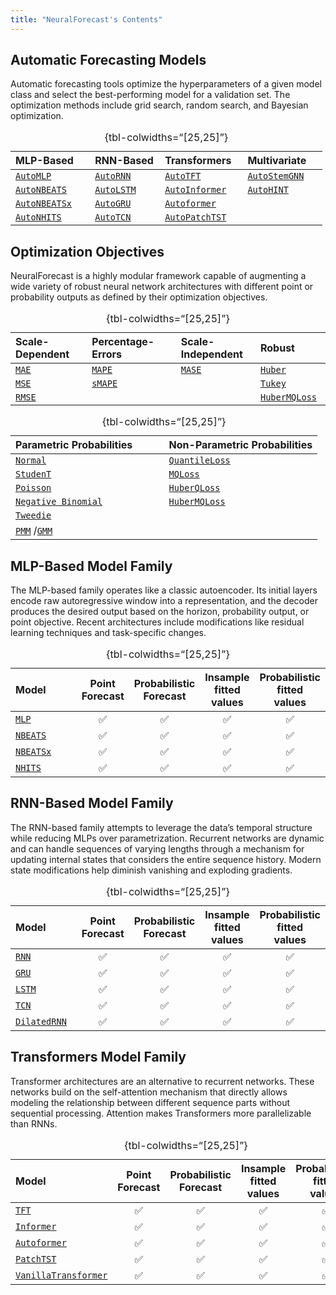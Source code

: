 ```yaml
---
title: "NeuralForecast's Contents"
---
```



## Automatic Forecasting Models
Automatic forecasting tools optimize the hyperparameters of a given model class and select the best-performing model for a validation set. The optimization methods include grid search, random search, and Bayesian optimization.

| MLP-Based                                 |RNN-Based                             | Transformers                                 | Multivariate                               |
|:------------------------------------------|:-------------------------------------|:---------------------------------------------|:-------------------------------------------|
|[`AutoMLP`](../models.html#automlp)        |[`AutoRNN`](../models.html#autornn)   |[`AutoTFT`](../models.html#autotft)           |[`AutoStemGNN`](../models.html#autostemgnn) |
|[`AutoNBEATS`](../models.html#autonbeats)  |[`AutoLSTM`](../models.html#autolstm) |[`AutoInformer`](../models.html#autoinformer) |[`AutoHINT`](../models.html#autohint)       |
|[`AutoNBEATSx`](../models.html#autonbeatsx)|[`AutoGRU`](../models.html#autogru)   |[`Autoformer`](../models.html#autoautoformer) |                                            |
|[`AutoNHITS`](../models.html#autonhits)    |[`AutoTCN`](../models.html#autotcn)   |[`AutoPatchTST`](../models.html#autopatchtst) |                                            |
: {tbl-colwidths="[25,25]"}

## Optimization Objectives
NeuralForecast is a highly modular framework capable of augmenting a wide variety of robust neural network architectures with different point or probability outputs as defined by their optimization objectives.

| Scale-Dependent                                              | Percentage-Errors                                                     | Scale-Independent                                              | Robust                                                 |
|:-------------------------------------------------------------|:----------------------------------------------------------------------|:---------------------------------------------------------------|:-------------------------------------------------------|
|[`MAE`](../losses.pytorch.html#mean-absolute-error-mae)       |[`MAPE`](../losses.pytorch.html#mean-absolute-percentage-error-mape)   |[`MASE`](../losses.pytorch.html#mean-absolute-scaled-error-mase)|[`Huber`](../losses.pytorch.html#huber-loss)            |
|[`MSE`](../losses.pytorch.html#mean-squared-error-mse)        |[`sMAPE`](../losses.pytorch.html#symmetric-mape-smape)                 |                                                                |[`Tukey`](../losses.pytorch.html#tukey-loss)            |
|[`RMSE`](../losses.pytorch.html#root-mean-squared-error-rmse) |                                                                       |                                                                |[`HuberMQLoss`](../losses.pytorch.html#huberized-mqloss)|
: {tbl-colwidths="[25,25]"}

|Parametric Probabilities                                      | Non-Parametric Probabilities                                 |
|:-------------------------------------------------------------|:-------------------------------------------------------------|
|[`Normal`](../losses.pytorch.html#distributionloss)           |[`QuantileLoss`](../losses.pytorch.html#quantile-loss)        |
|[`StudenT`](../losses.pytorch.html#distributionloss)          |[`MQLoss`](../losses.pytorch.html#multi-quantile-loss-mqloss) |
|[`Poisson`](../losses.pytorch.html#distributionloss)          |[`HuberQLoss`](../losses.pytorch.html#huberized-quantile-loss)|
|[`Negative Binomial`](../losses.pytorch.html#distributionloss)|[`HuberMQLoss`](../losses.pytorch.html#huberized-mqloss)      |
|[`Tweedie`](../losses.pytorch.html#distributionloss)          |                                                              |
|[`PMM`](../losses.pytorch.html#poisson-mixture-mesh-pmm) /[`GMM`](../losses.pytorch.html#gaussian-mixture-mesh-gmm)  |       |
: {tbl-colwidths="[25,25]"}

## MLP-Based Model Family
The MLP-based family operates like a classic autoencoder. Its initial layers encode raw autoregressive window into a representation, and the decoder produces the desired output based on the horizon, probability output, or point objective. Recent architectures include modifications like residual learning techniques and task-specific changes.

|Model                                     | Point Forecast | Probabilistic Forecast | Insample fitted values | Probabilistic fitted values  |
|:-----------------------------------------|:--------------:|:----------------------:|:----------------------:|:----------------------------:|
|[`MLP`](../models.mlp.html)               |✅              |✅                      |✅                      |✅                            |
|[`NBEATS`](../models.nbeats.html)         |✅              |✅                      |✅                      |✅                            |
|[`NBEATSx`](../models.nbeatsx.html)       |✅              |✅                      |✅                      |✅                            |
|[`NHITS`](../models.nhits.html)           |✅              |✅                      |✅                      |✅                            |
: {tbl-colwidths="[25,25]"}

## RNN-Based Model Family
The RNN-based family attempts to leverage the data's temporal structure while reducing MLPs over parametrization. Recurrent networks are dynamic and can handle sequences of varying lengths through a mechanism for updating internal states that considers the entire sequence history. Modern state modifications help diminish vanishing and exploding gradients.

|Model                                       | Point Forecast   | Probabilistic Forecast | Insample fitted values | Probabilistic fitted values  |
|:-------------------------------------------|:----------------:|:----------------------:|:----------------------:|:----------------------------:|
|[`RNN`](../models.rnn.html)                 |✅                |✅                      |✅                      |✅                            |
|[`GRU`](../models.gru.html)                 |✅                |✅                      |✅                      |✅                            |
|[`LSTM`](../models.lstm.html)               |✅                |✅                      |✅                      |✅                            |
|[`TCN`](../models.tcn.html)                 |✅                |✅                      |✅                      |✅                            |
|[`DilatedRNN`](../models.dilated_rnn.html)  |✅                |✅                      |✅                      |✅                            |
: {tbl-colwidths="[25,25]"}

## Transformers Model Family
Transformer architectures are an alternative to recurrent networks. These networks build on the self-attention mechanism that directly allows modeling the relationship between different sequence parts without sequential processing. Attention makes Transformers more parallelizable than RNNs.

|Model                                                      | Point Forecast   | Probabilistic Forecast | Insample fitted values | Probabilistic fitted values  |
|:----------------------------------------------------------|:----------------:|:----------------------:|:----------------------:|:----------------------------:|
|[`TFT`](../models.tft.html)                                |✅                |✅                      |✅                      |✅                            |
|[`Informer`](../models.informer.html)                      |✅                |✅                      |✅                      |✅                            |
|[`Autoformer`](../models.autoformer.html)                  |✅                |✅                      |✅                      |✅                            |
|[`PatchTST`](../models.patchtst.html)                      |✅                |✅                      |✅                      |✅                            |
|[`VanillaTransformer`](../models.vanillatransformer.html)  |✅                |✅                      |✅                      |✅                            |
: {tbl-colwidths="[25,25]"}
